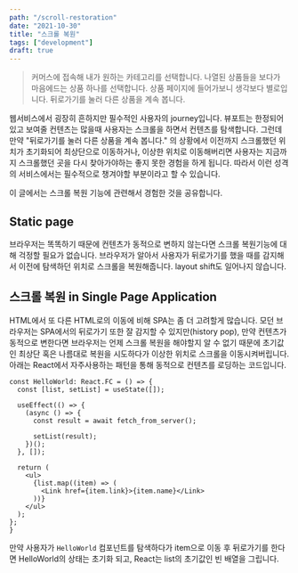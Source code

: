 ```yaml
---
path: "/scroll-restoration"
date: "2021-10-30"
title: "스크롤 복원"
tags: ["development"]
draft: true
---
```


> 커머스에 접속해 내가 원하는 카테고리를 선택합니다. 나열된 상품들을 보다가 마음에드는 상품 하나를 선택합니다. 상품 페이지에 들어가보니 생각보다 별로입니다. 뒤로가기를 눌러 다른 상품을 계속 봅니다.

웹서비스에서 굉장히 흔하지만 필수적인 사용자의 journey입니다.
뷰포트는 한정되어있고 보여줄 컨텐츠는 많을때 사용자는 스크롤을 하면서 컨텐츠를 탐색합니다. 그런데 만약 "뒤로가기를 눌러 다른 상품을 계속 봅니다." 의 상황에서 이전까지 스크롤했던 위치가 초기화되어 최상단으로 이동하거나, 이상한 위치로 이동해버리면 사용자는 지금까지 스크롤했던 곳을 다시 찾아가야하는 좋지 못한 경험을 하게 됩니다. 따라서 이런 성격의 서비스에서는 필수적으로 챙겨야할 부분이라고 할 수 있습니다.

이 글에서는 스크롤 복원 기능에 관련해서 경험한 것을 공유합니다.

## Static page

브라우저는 똑똑하기 때문에 컨텐츠가 동적으로 변하지 않는다면 스크롤 복원기능에 대해 걱정할 필요가 없습니다. 브라우저가 알아서 사용자가 뒤로가기를 했을 때를 감지해서 이전에 탐색하던 위치로 스크롤을 복원해줍니다. layout shift도 일어나지 않습니다.

## 스크롤 복원 in Single Page Application

HTML에서 또 다른 HTML로의 이동에 비해 SPA는 좀 더 고려할게 많습니다.
모던 브라우저는 SPA에서의 뒤로가기 또한 잘 감지할 수 있지만(history pop), 만약 컨텐츠가 동적으로 변한다면 브라우저는 언제 스크롤 복원을 해야할지 알 수 없기 때문에 초기값인 최상단 혹은 나름대로 복원을 시도하다가 이상한 위치로 스크롤을 이동시켜버립니다. 아래는 React에서 자주사용하는 패턴을 통해 동적으로 컨텐츠를 로딩하는 코드입니다.

```tsx
const HelloWorld: React.FC = () => {
  const [list, setList] = useState([]);

  useEffect(() => {
    (async () => {
      const result = await fetch_from_server();

      setList(result);
    })();
  }, []);

  return (
    <ul>
      {list.map((item) => (
        <Link href={item.link}>{item.name}</Link>
      ))}
    </ul>
  );
};
}
```

만약 사용자가 `HelloWorld` 컴포넌트를 탐색하다가 item으로 이동 후 뒤로가기를 한다면 HelloWorld의 상태는 초기화 되고, React는 list의 초기값인 빈 배열을 그립니다.
